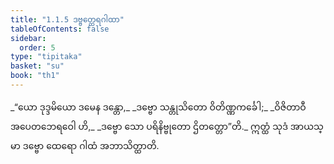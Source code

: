 ```yaml
---
title: "1.1.5 ဒဗ္ဗတ္ထေရဂါထာ"
tableOfContents: false
sidebar:
  order: 5
type: "tipitaka"
basket: "su"
book: "th1"
---
```



<DynamicBreadcrumb />

<Division number="5" book="th1" e="ch" v="19" p="220">

<Paragraph number="13" type="verses" book="th1">
_“ယော ဒုဒ္ဒမိယော ဒမေန ဒန္တော,_  
_ဒဗ္ဗော သန္တုသိတော ဝိတိဏ္ဏကင်္ခေါ;_  
_ဝိဇိတာဝီ အပေတဘေရဝေါ ဟိ,_  
_ဒဗ္ဗော သော ပရိနိဗ္ဗုတော ဌိတတ္တော”တိ._  

</Paragraph>

<Paragraph number="14" book="th1">
ဣတ္ထံ သုဒံ အာယသ္မာ ဒဗ္ဗော ထေရော ဂါထံ အဘာသိတ္ထာတိ.
</Paragraph>
</Division>
